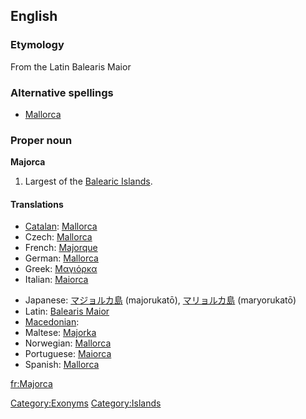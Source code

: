 ==English==
{{wikipedia}}

===Etymology===
From the Latin Balearis Maior

===Alternative spellings===
* [[Mallorca]]

===Proper noun===
'''Majorca'''

# Largest of the [[Balearic Islands]].

====Translations====
{{trans-top|island}}
* [[Catalan]]: [[Mallorca]]
* Czech: [[Mallorca]] {{f}}
* French: [[Majorque]]
* German: [[Mallorca]] {{n}}
* Greek: [[Μαγιόρκα]]
* Italian: [[Maiorca]] {{f}}
{{trans-mid}}
* Japanese: [[マジョルカ島]] (majorukatō), [[マリョルカ島]] (maryorukatō)
* Latin: [[Balearis Maior]]
* [[Macedonian]]: {{t|mk|Мајорка|f|tr=Majórka|sc=Cyrl}}
* Maltese: [[Majorka]]
* Norwegian: [[Mallorca]]
* Portuguese: [[Maiorca]]
* Spanish: [[Mallorca]] {{f}}
{{trans-bottom}}

[[Category:Exonyms]]
[[Category:Islands]]

[[fr:Majorca]]